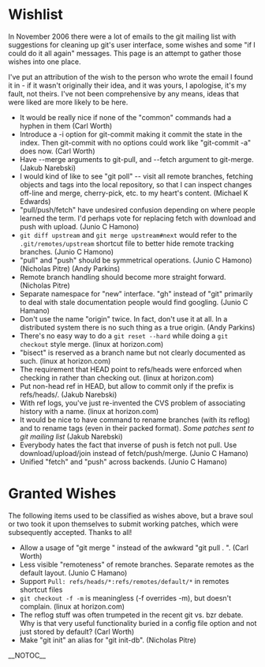 = Wishlist =

In November 2006 there were a lot of emails to the git mailing list with suggestions for cleaning up git's user interface, some wishes and some "if I could do it all again" messages.  This page is an attempt to gather those wishes into one place.

I've put an attribution of the wish to the person who wrote the email I found it in - if it wasn't originally their idea, and it was yours, I apologise, it's my fault, not theirs.  I've not been comprehensive by any means, ideas that were liked are more likely to be here.

* It would be really nice if none of the "common" commands had a hyphen in them (Carl Worth)
* Introduce a -i option for git-commit making it commit the state in the index. Then git-commit with no options could work like "git-commit -a" does now. (Carl Worth)
* Have --merge arguments to git-pull, and --fetch argument to git-merge. (Jakub Narebski)
* I would kind of like to see "git poll" -- visit all remote branches, fetching objects and tags into the local repository, so that I can inspect changes off-line and merge, cherry-pick, etc. to my heart's content. (Michael K Edwards)
* "pull/push/fetch" have undesired confusion depending on where people learned the term.  I'd perhaps vote for replacing fetch with download and push with upload. (Junio C Hamono)
* <code><nowiki>git diff upstream</nowiki></code> and <code><nowiki>git merge upstream#next</nowiki></code> would refer to the <code><nowiki>.git/remotes/upstream</nowiki></code> shortcut file to better hide remote tracking branches.  (Junio C Hamono)
* "pull" and "push" should be symmetrical operations.  (Junio C Hamono) (Nicholas Pitre) (Andy Parkins)
* Remote branch handling should become more straight forward.  (Nicholas Pitre)
* Separate namespace for "new" interface.  "gh" instead of "git" primarily to deal with stale documentation people would find googling.  (Junio C Hamano)
* Don't use the name "origin" twice.  In fact, don't use it at all.  In a distributed system there is no such thing as a true origin.  (Andy Parkins)
* There's no easy way to do a <code><nowiki>git reset --hard</nowiki></code> while doing a <code><nowiki>git checkout</nowiki></code> style merge. (linux at horizon.com)
* "bisect" is reserved as a branch name but not clearly documented as such. (linux at horizon.com)
* The requirement that HEAD point to refs/heads were enforced when checking in rather than checking out. (linux at horizon.com)
* Put non-head ref in HEAD, but allow to commit only if the prefix is refs/heads/. (Jakub Narebski)
* With ref logs, you've just re-invented the CVS problem of associating history with a name. (linux at horizon.com)
* It would be nice to have command to rename branches (with its reflog) and to rename tags (even in their packed format). <i>Some patches sent to git mailing list</i> (Jakub Narebski)
* Everybody hates the fact that inverse of push is fetch not pull. Use download/upload/join instead of fetch/push/merge.  (Junio C Hamano)
* Unified "fetch" and "push" across backends.  (Junio C Hamano)

= Granted Wishes =

The following items used to be classified as wishes above, but a brave soul or two took it upon themselves to submit working patches, which were subsequently accepted.  Thanks to all!

* Allow a usage of "git merge <branch>" instead of the awkward "git pull . <branch>". (Carl Worth)
* Less visible "remoteness" of remote branches.  Separate remotes as the default layout.  (Junio C Hamano)
* Support <code><nowiki>Pull: refs/heads/*:refs/remotes/default/*</nowiki></code> in remotes shortcut files
* <code><nowiki>git checkout -f -m</nowiki></code> is meaningless (-f overrides -m), but doesn't complain. (linux at horizon.com)
* The reflog stuff was often trumpeted in the recent git vs. bzr debate. Why is that very useful functionality buried in a config file option and not just stored by default?  (Carl Worth)
* Make "git init" an alias for "git init-db". (Nicholas Pitre)

__NOTOC__